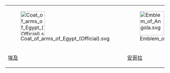 <div style="text-align: center;">
{| style="border:0px; text-align:center; margin: auto;" cellspacing="28"
| [[File:Coat_of_arms_of_Egypt_(Official).svg|77px]] || [[File:Emblem_of_Angola.svg|77px]] || [[File:Coa_of_South_Africa.png|77px]] ||[[File:Coat_of_arms_of_the_Democratic_Republic_of_the_Congo.svg|77px]]
|-
|[[Portal:埃及|埃及]] || [[Portal:安哥拉|安哥拉]] || [[Portal:南非|南非]] ||[[Portal:剛果民主共和國|剛果民主共和國]]
|}</div>